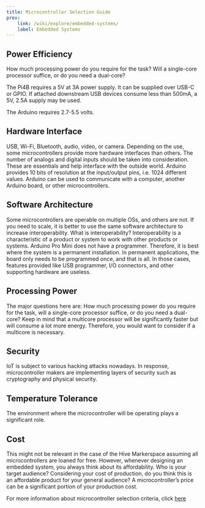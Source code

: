 ```yaml
---
title: Microcontroller Selection Guide
prev: 
    link: /wiki/explore/embedded-systems/
    label: Embedded Systems
---
```


## Power Efficiency
How much processing power do you require for the task? Will a single-core processor suffice, or do you need a dual-core?
 
The Pi4B requires a 5V at 3A power supply. It can be supplied over USB-C or GPIO. If attached downstream USB devices consume less than 500mA, a 5V, 2.5A supply may be used.
 
The Arduino requires 2.7-5.5 volts.

## Hardware Interface
USB, Wi-Fi, Bluetooth, audio, video, or camera. Depending on the use, some microcontrollers provide more hardware interfaces than others.
The number of analogs and digital inputs should be taken into consideration. These are essentials and help interface with the outside world. Arduino provides 10 bits of resolution at the input/output pins, i.e. 1024 different values. Arduino can be used to communicate with a computer, another Arduino board, or other microcontrollers.

## Software Architecture
Some microcontrollers are operable on multiple OSs, and others are not. If you need to scale, it is better to use the same software architecture to increase interoperability.
What is interoperability?
Interoperability is a characteristic of a product or system to work with other products or systems.
Arduino Pro Mini does not have a programmer. Therefore, it is best where the system is a permanent installation. In permanent applications, the board only needs to be programmed once, and that is all. In those cases, features provided like USB programmer, I/O connectors, and other supporting hardware are useless.

## Processing Power
The major questions here are: How much processing power do you require for the task, will a single-core processor suffice, or do you need a dual-core? Keep in mind that a multicore processor will be significantly faster but will consume a lot more energy. Therefore, you would want to consider if a multicore is necessary.

## Security
IoT is subject to various hacking attacks nowadays. In response, microcontroller makers are implementing layers of security such as cryptography and physical security.

## Temperature Tolerance
The environment where the microcontroller will be operating plays a significant role.

## Cost
This might not be relevant in the case of the Hive Markerspace assuming all microcontrollers are loaned for free. However, whenever designing an embedded system, you always think about its affordability. Who is your target audience? Considering your cost of production, do you think this is an affordable product for your general audience? A microcontroller’s price can be a significant portion of your production cost. 

For more information about microcontroller selection criteria, click [here](https://components101.com/microcontrollers)
